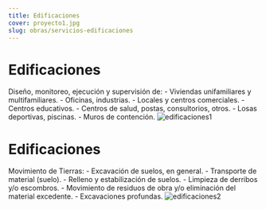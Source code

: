 ```yaml
---
title: Edificaciones
cover: proyecto1.jpg
slug: obras/servicios-edificaciones
---
```

# Edificaciones
Diseño, monitoreo, ejecución y supervisión de:
    - Viviendas unifamiliares y multifamiliares.
    - Oficinas, industrias.
    - Locales y centros comerciales.
    - Centros educativos.
    - Centros de salud, postas, consultorios, otros.
    - Losas deportivas, piscinas.
    - Muros de contención. 
![edificaciones1](./proyecto1.jpg)

# Edificaciones
Movimiento de Tierras:
    - Excavación de suelos, en general.
    - Transporte de material (suelo).
    - Relleno y estabilización de suelos.
    - Limpieza de derribos y/o escombros.
    - Movimiento de residuos de obra y/o eliminación del material excedente.
    - Excavaciones profundas.
![edificaciones2](./proyecto2.jpg)